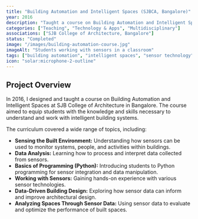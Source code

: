 ```yaml
---
title: "Building Automation and Intelligent Spaces (SJBCA, Bangalore)"
year: 2016
description: "Taught a course on Building Automation and Intelligent Spaces at SJB College of Architecture, Bangalore, covering topics such as sensing the built environment, data analysis, Python programming, sensor integration, data-driven building design, and spatial analysis using sensor data."
categories: ["Teaching", "Technology & Apps", "Multidisciplinary"]
associations: ["SJB College of Architecture, Bangalore"]
status: "Completed"
image: "/images/building-automation-course.jpg"
imageAlt: "Students working with sensors in a classroom"
tags: ["building automation", "intelligent spaces", "sensor technology", "data analysis", "Python programming", "architecture", "education", "data-driven design"]
icon: "solar:microphone-2-outline"
---
```


## Project Overview

In 2016, I designed and taught a course on Building Automation and Intelligent Spaces at SJB College of Architecture in Bangalore. The course aimed to equip students with the knowledge and skills necessary to understand and work with intelligent building systems.

The curriculum covered a wide range of topics, including:

* **Sensing the Built Environment:** Understanding how sensors can be used to monitor systems, people, and activities within buildings.
* **Data Analysis:** Learning how to process and interpret data collected from sensors.
* **Basics of Programming (Python):** Introducing students to Python programming for sensor integration and data manipulation.
* **Working with Sensors:** Gaining hands-on experience with various sensor technologies.
* **Data-Driven Building Design:** Exploring how sensor data can inform and improve architectural design.
* **Analyzing Spaces Through Sensor Data:** Using sensor data to evaluate and optimize the performance of built spaces.